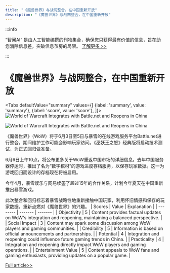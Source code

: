 ```yaml
---
title: "《魔兽世界》与战网整合，在中国重新开放"
description: "《魔兽世界》与战网整合，在中国重新开放"
---
```



:::info

“智闻AI“ 是由人工智能编撰的刊物集合，确保您只获得最有价值的信息，旨在助您消除信息差，突破信息茧房的局限。  [了解更多 >>](/)

:::

# 《魔兽世界》与战网整合，在中国重新开放


<Tabs
	defaultValue="summary"
	values={[
	{label: 'summary', value: 'summary'},
	{label: 'score', value: 'score'},
]}>
<TabItem value="summary">
<img
  src="https://image.informedainews.com/2024/06/Ent-0hx-1717382654-0.jpg"
  alt="World of Warcraft Integrates with Battle.net and Reopens in China"
/>

<img
  src="https://image.informedainews.com/2024/06/Ent-B0y-1717382654-1.jpg"
  alt="World of Warcraft Integrates with Battle.net and Reopens in China"
/>



《魔兽世界》（WoW）将于6月3日至5日与暴雪的在线游戏服务平台Battle.net进行整合，期间维护工作可能会影响玩家访问。《巫妖王之怒》经典版将启动技术测试，为正式回归做准备。

6月6日上午10点，将公布更多关于WoW重返中国市场的详细信息。去年中国服务器停运时，推出了名为“数字棺材”的游戏进度存档服务，以保存玩家数据。这一为游戏回归而设计的存档现在将被启用。

今年4月，暴雪娱乐与网易续签了超过15年的合作关系，计划今年夏天在中国重新推出暴雪游戏。

此次整合和回归标志着暴雪战略性地重新接触中国玩家，利用怀旧情感和保存的玩家数据，重新点燃对《魔兽世界》的兴趣。
</TabItem>
<TabItem value="score">
	| Scores     | Value   | Explanation |
	| -------- | ------- | ------- |
	| Objectivity  | 5    | Content provides factual updates on WoW's integration and reopening, maintaining a balanced perspective.    |
	| Social Impact | 3     | Content may spark some discussion among WoW players and gaming communities.    |
	| Credibility    | 5    | Information is based on official announcements and partnerships.    |
	| Potential    | 4    | Integration and reopening could influence future gaming trends in China.    |
	| Practicality    | 4    | Integration and reopening directly impact WoW players and gaming operations.    |
	| Entertainment Value    | 5    | Content appeals to WoW fans and gaming enthusiasts, providing updates on a popular game.    |
</TabItem>
</Tabs>

[Full article>>](https://www.cnbeta.com.tw/articles/game/1433319.htm)
